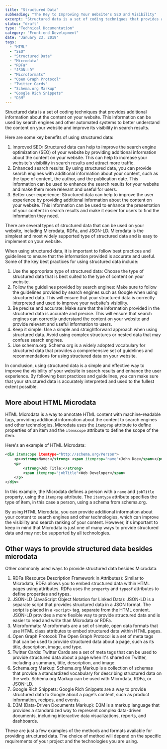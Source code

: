 ```yaml
---
title: "Structured Data"
subheading: "The Key to Improving Your Website's SEO and Visibility"
excerpt: "Structured data is a set of coding techniques that provides additional information about the content on your website. This information can be used by search engines and other automated systems to better understand the content on your website and improve its visibility in search results."
status: "draft"
type: "Technical Documentation"
category: "Front-end Development"
date: "January 23, 2019"
tags:
  - "HTML"
  - "SEO"
  - "Structured Data"
  - "Microdata"
  - "RDFa"
  - "JSON-LD"
  - "Microformats"
  - "Open Graph Protocol"
  - "Twitter Cards"
  - "Schema.org Markup"
  - "Google Rich Snippets"
  - "D3M"
---
```


Structured data is a set of coding techniques that provides additional information about the content on your website. This information can be used by search engines and other automated systems to better understand the content on your website and improve its visibility in search results.

Here are some key benefits of using structured data:

1. Improved SEO: Structured data can help to improve the search engine optimization (SEO) of your website by providing additional information about the content on your website. This can help to increase your website's visibility in search results and attract more traffic.
2. Enhanced search results: By using structured data, you can provide search engines with additional information about your content, such as the type of content, the author, and the publication date. This information can be used to enhance the search results for your website and make them more relevant and useful for users.
3. Better user experience: Structured data can help to improve the user experience by providing additional information about the content on your website. This information can be used to enhance the presentation of your content in search results and make it easier for users to find the information they need.

There are several types of structured data that can be used on your website, including Microdata, RDFa, and JSON-LD. Microdata is the simplest and most widely supported type of structured data and is easy to implement on your website.

When using structured data, it is important to follow best practices and guidelines to ensure that the information provided is accurate and useful. Some of the key best practices for using structured data include:

1. Use the appropriate type of structured data: Choose the type of structured data that is best suited to the type of content on your website.
2. Follow the guidelines provided by search engines: Make sure to follow the guidelines provided by search engines such as Google when using structured data. This will ensure that your structured data is correctly interpreted and used to improve your website's visibility.
3. Be precise and accurate: Make sure that the information provided in the structured data is accurate and precise. This will ensure that search engines can correctly understand the content on your website and provide relevant and useful information to users.
4. Keep it simple: Use a simple and straightforward approach when using structured data. Avoid using complex structures or nested data that may confuse search engines.
5. Use schema.org: Schema.org is a widely adopted vocabulary for structured data that provides a comprehensive set of guidelines and recommendations for using structured data on your website.

In conclusion, using structured data is a simple and effective way to improve the visibility of your website in search results and enhance the user experience. By following best practices and guidelines, you can make sure that your structured data is accurately interpreted and used to the fullest extent possible.

## More about HTML Microdata

HTML Microdata is a way to annotate HTML content with machine-readable tags, providing additional information about the content to search engines and other technologies. Microdata uses the `itemprop` attribute to define properties of an item and the `itemscope` attribute to define the scope of the item.

Here's an example of HTML Microdata:

```xml
<div itemscope itemtype="http://schema.org/Person">
    <p><strong>Name:</strong> <span itemprop="name">John Doe</span></p>
    <p>
        <strong>Job Title:</strong>
        <span itemprop="jobTitle">Web Developer</span>
    </p>
</div>
```

In this example, the Microdata defines a person with a `name` and `jobTitle` property, using the `itemprop` attribute. The `itemtype` attribute specifies the type of item, in this case a person, using a schema from schema.org.

By using HTML Microdata, you can provide additional information about your content to search engines and other technologies, which can improve the visibility and search ranking of your content. However, it's important to keep in mind that Microdata is just one of many ways to provide structured data and may not be supported by all technologies.

## Other ways to provide structured data besides microdata

Other commonly used ways to provide structured data besides Microdata:

1. RDFa (Resource Description Framework in Attributes): Similar to Microdata, RDFa allows you to embed structured data within HTML pages using attributes. RDFa uses the `property` and `typeof` attributes to define properties and types.
2. JSON-LD (JavaScript Object Notation for Linked Data): JSON-LD is a separate script that provides structured data in a JSON format. The script is placed in a `<script>` tag, separate from the HTML content. JSON-LD provides a more flexible way to provide structured data and is easier to read and write than Microdata or RDFa.
3. Microformats: Microformats are a set of simple, open data formats that use HTML class attributes to embed structured data within HTML pages.
4. Open Graph Protocol: The Open Graph Protocol is a set of meta tags that can be used to provide structured data about a page, such as its title, description, image, and type.
5. Twitter Cards: Twitter Cards are a set of meta tags that can be used to provide structured data about a page when it's shared on Twitter, including a summary, title, description, and image.
6. Schema.org Markup: Schema.org Markup is a collection of schemas that provide a standardized vocabulary for describing structured data on the web. Schema.org Markup can be used with Microdata, RDFa, or JSON-LD.
7. Google Rich Snippets: Google Rich Snippets are a way to provide structured data to Google about a page's content, such as product information, recipes, and events.
8. D3M (Data-Driven Documents Markup): D3M is a markup language that provides a standardized way to represent complex data-driven documents, including interactive data visualizations, reports, and dashboards.

These are just a few examples of the methods and formats available for providing structured data. The choice of method will depend on the specific requirements of your project and the technologies you are using.
